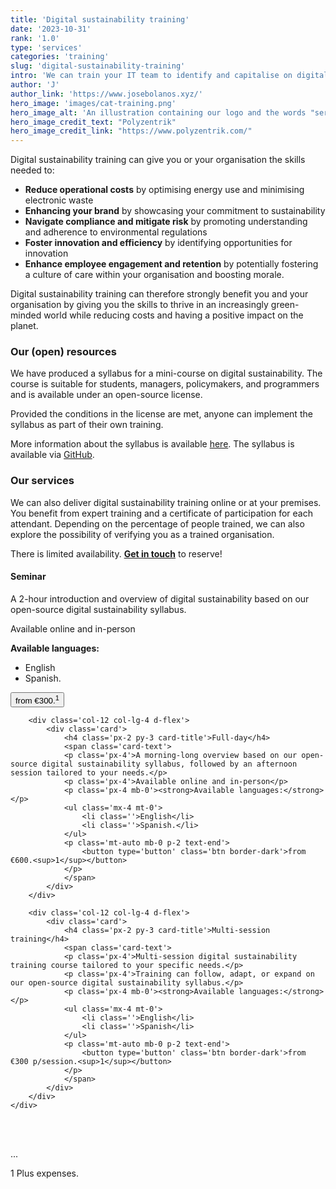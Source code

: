 ```yaml
---
title: 'Digital sustainability training'
date: '2023-10-31'
rank: '1.0'
type: 'services'
categories: 'training'
slug: 'digital-sustainability-training'
intro: 'We can train your IT team to identify and capitalise on digital sustainability opportunities.'
author: 'J'
author_link: 'https://www.josebolanos.xyz/'
hero_image: 'images/cat-training.png'
hero_image_alt: 'An illustration containing our logo and the words "services" and "training"'
hero_image_credit_text: "Polyzentrik"
hero_image_credit_link: "https://www.polyzentrik.com/"
---
```


Digital sustainability training can give you or your organisation the skills needed to:
* **Reduce operational costs** by optimising energy use and minimising electronic waste
* **Enhancing your brand** by showcasing your commitment to sustainability
* **Navigate compliance and mitigate risk** by promoting understanding and adherence to environmental regulations
* **Foster innovation and efficiency** by identifying opportunities for innovation
* **Enhance employee engagement and retention** by potentially fostering a culture of care within your organisation and boosting morale.

Digital sustainability training can therefore strongly benefit you and your organisation by giving you the skills to thrive in an increasingly green-minded world while reducing costs and having a positive impact on the planet.

### Our (open) resources
We have produced a syllabus for a mini-course on digital sustainability. The course is suitable for students, managers, policymakers, and programmers and is available under an open-source license. 

Provided the conditions in the license are met, anyone can implement the syllabus as part of their own training. 

More information about the syllabus is available [here](../../resources/ds-101/). The syllabus is available via [GitHub](https://github.com/jbolns/ds_101).


### Our services
We can also deliver digital sustainability training online or at your premises. You benefit from expert training and a certificate of participation for each attendant. Depending on the percentage of people trained, we can also explore the possibility of verifying you as a trained organisation.

There is limited availability. [**Get in touch**](mailto:hello@polyzentrik.com) to reserve!

<div class='container mb-4'>
    <div class='row'>
        <div class='col-12 col-lg-4 d-flex'>
            <div class='card d-flex'>
                <h4 class='px-2 py-3 card-title'>Seminar</h4>
                <span class='card-text'>
                <p class='px-4'>A 2-hour introduction and overview of digital sustainability based on our open-source digital sustainability syllabus.</p>
                <p class='px-4'>Available online and in-person</p>
                <p class='px-4 mb-0'><strong>Available languages:</strong></p>
                <ul class='mx-4 mt-0'>
                    <li class=''>English</li>
                    <li class=''>Spanish.</li>
                </ul>
                <p class='mt-auto mb-0 p-2 text-end'>
                    <button type='button' class='btn border-dark'>from €300.<sup>1</sup></button>
                </p>
                </span>
            </div>
        </div>

        <div class='col-12 col-lg-4 d-flex'>
            <div class='card'>
                <h4 class='px-2 py-3 card-title'>Full-day</h4>
                <span class='card-text'>
                <p class='px-4'>A morning-long overview based on our open-source digital sustainability syllabus, followed by an afternoon session tailored to your needs.</p>
                <p class='px-4'>Available online and in-person</p>
                <p class='px-4 mb-0'><strong>Available languages:</strong></p>
                <ul class='mx-4 mt-0'>
                    <li class=''>English</li>
                    <li class=''>Spanish.</li>
                </ul>
                <p class='mt-auto mb-0 p-2 text-end'>
                    <button type='button' class='btn border-dark'>from €600.<sup>1</sup></button>
                </p>
                </span>
            </div>
        </div>

        <div class='col-12 col-lg-4 d-flex'>
            <div class='card'>
                <h4 class='px-2 py-3 card-title'>Multi-session training</h4>
                <span class='card-text'>
                <p class='px-4'>Multi-session digital sustainability training course tailored to your specific needs.</p>
                <p class='px-4'>Training can follow, adapt, or expand on our open-source digital sustainability syllabus.</p>
                <p class='px-4 mb-0'><strong>Available languages:</strong></p>
                <ul class='mx-4 mt-0'>
                    <li class=''>English</li>
                    <li class=''>Spanish</li>
                </ul>
                <p class='mt-auto mb-0 p-2 text-end'>
                    <button type='button' class='btn border-dark'>from €300 p/session.<sup>1</sup></button>
                </p>
                </span>
            </div>
        </div>
    </div>
</div>

<br />
<br />
<p className='footnote'>...</p>
<p className='footnote'>1 Plus expenses.</p>